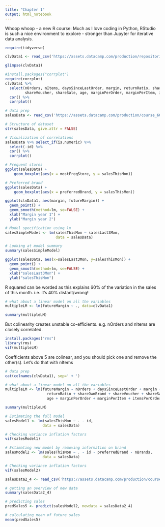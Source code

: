 ```yaml
---
title: "Chapter 1"
output: html_notebook
---
```


Whoop whoop - a new R course: Much as I love coding in Python, RStudio is such a nice environment to explore - stronger than Jupyter for iterative data analysis.

```r
require(tidyverse)
```

```r
clvData1 <- read_csv('https://assets.datacamp.com/production/repositories/1861/datasets/4c612c0c990fccbd16c695043096aafbb66bd266/clvData1.csv')
```

```r
glimpse(clvData1)
```

```r
#install.packages("corrplot")
require(corrplot)
clvData1 %>%
  select(nOrders, nItems, daysSinceLastOrder, margin, returnRatio, shareOwnBrand,
         shareVoucher, shareSale, age, marginPerOrder, marginPerItem, itemsPerOrder, futureMargin) %>%
  cor() %>%
  corrplot()
```

```r
# data prep
salesData <- read_csv('https://assets.datacamp.com/production/course_6027/datasets/salesData.csv')
```


```r
# Structure of dataset
str(salesData, give.attr = FALSE)

# Visualization of correlations
salesData %>% select_if(is.numeric) %>%
  select(-id) %>%
  cor() %>%
  corrplot()

# Frequent stores
ggplot(salesData) +
    geom_boxplot(aes(x = mostFreqStore, y = salesThisMon))

# Preferred brand
ggplot(salesData) +
    geom_boxplot(aes(x = preferredBrand, y = salesThisMon))
```

```r
ggplot(clvData1, aes(margin, futureMargin)) +
  geom_point() +
  geom_smooth(method=lm, se=FALSE) +
  xlab("Margin year 1") +
  ylab("Margin year 2")
```

```r
# Model specification using lm
salesSimpleModel <- lm(salesThisMon ~ salesLast3Mon, 
                       data = salesData)

# Looking at model summary
summary(salesSimpleModel)

ggplot(salesData, aes(x=salesLast3Mon, y=salesThisMon)) +
  geom_point() +
  geom_smooth(method=lm, se=FALSE) +
  xlab("salesLast3Mon") +
  ylab("salesThisMon")
```

R squared can be worded as this explains 60% of the variation in the sales of this month. i.e. it's 40% distant/wrong!

```r
# what about a linear model on all the variables
multipleLM <- lm(futureMargin ~ ., data=clvData1)

summary(multipleLM)
```

But colinearity creates unstable co-efficients. e.g. nOrders and nItems are closely correlated.

```r
install.packages("rms")
library(rms)
vif(multipleLM)
```

Coefficients above 5 are colinear, and you should pick one and remove the other(s). Let's do that with nItems

```r
# data prep
cat(colnames(clvData1), sep=' + ')
```

```r
# what about a linear model on all the variables
multipleLM <- lm(futureMargin ~ nOrders + daysSinceLastOrder + margin +
                   returnRatio + shareOwnBrand + shareVoucher + shareSale + gender +
                   age + marginPerOrder + marginPerItem + itemsPerOrder, data=clvData1)

summary(multipleLM)
```

```r
# Estimating the full model
salesModel1 <- lm(salesThisMon ~ . - id, 
                 data = salesData)

# Checking variance inflation factors
vif(salesModel1)

# Estimating new model by removing information on brand
salesModel2 <- lm(salesThisMon ~ . - id - preferredBrand - nBrands, 
                 data = salesData)

# Checking variance inflation factors
vif(salesModel2)
```

```r
salesData2_4 <- read_csv('https://assets.datacamp.com/production/course_6027/datasets/salesDataMon2To4.csv')
```

```r

# getting an overview of new data
summary(salesData2_4)

# predicting sales
predSales5 <- predict(salesModel2, newdata = salesData2_4)

# calculating mean of future sales
mean(predSales5)

```



